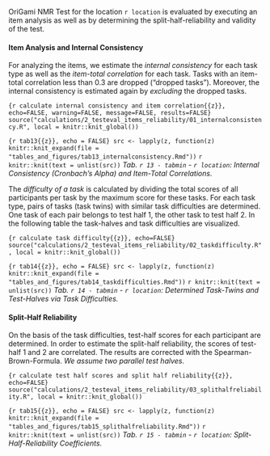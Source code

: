 OriGami NMR Test for the location `r location` is evaluated by executing an item analysis as well as by determining the split-half-reliability and validity of the test.

#### Item Analysis and Internal Consistency

For analyzing the items, we estimate the _internal consistency_ for each task type as well as the _item-total correlation_ for each task. Tasks with an item-total correlation less than 0.3 are dropped ("dropped tasks"). Moreover, the internal consistency is estimated again by _excluding_ the dropped tasks.

```{r calculate internal consistency and item correlation{{z}}, echo=FALSE, warning=FALSE, message=FALSE, results=FALSE}
source("calculations/2_testeval_items_reliability/01_internalconsistency.R", local = knitr::knit_global())
```

```{r tab13{{z}}, echo = FALSE}
src <- lapply(z, function(z) knitr::knit_expand(file = "tables_and_figures/tab13_internalconsistency.Rmd"))
```
`r knitr::knit(text = unlist(src))`
_Tab. `r 13 - tabmin` - `r location`: Internal Consistency (Cronbach's Alpha) and Item-Total Correlations._

The _difficulty of a task_ is calculated by dividing the total scores of all participants per task by the maximum score for these tasks. For each task type, pairs of tasks (task twins) with similar task difficulties are determined. One task of each pair belongs to test half 1, the other task to test half 2. In the following table the task-halves and task difficulties are visualized.

```{r calculate task difficulty{{z}}, echo=FALSE}
source("calculations/2_testeval_items_reliability/02_taskdifficulty.R", local = knitr::knit_global())
```

```{r tab14{{z}}, echo = FALSE}
src <- lapply(z, function(z) knitr::knit_expand(file = "tables_and_figures/tab14_taskdifficulties.Rmd"))
```
`r knitr::knit(text = unlist(src))`
_Tab. `r 14 - tabmin` - `r location`: Determined Task-Twins and Test-Halves via Task Difficulties._

#### Split-Half Reliability

On the basis of the task difficulties, test-half scores for each participant are determined. In order to estimate the split-half reliability, the scores of test-half 1 and 2 are correlated. The results are corrected with the Spearman-Brown-Formula. _We assume two parallel test halves._

```{r calculate test half scores and split half reliability{{z}}, echo=FALSE}
source("calculations/2_testeval_items_reliability/03_splithalfreliability.R", local = knitr::knit_global())
```

```{r tab15{{z}}, echo = FALSE}
src <- lapply(z, function(z) knitr::knit_expand(file = "tables_and_figures/tab15_splithalfreliability.Rmd"))
```
`r knitr::knit(text = unlist(src))`
_Tab. `r 15 - tabmin` - `r location`: Split-Half-Reliability Coefficients._